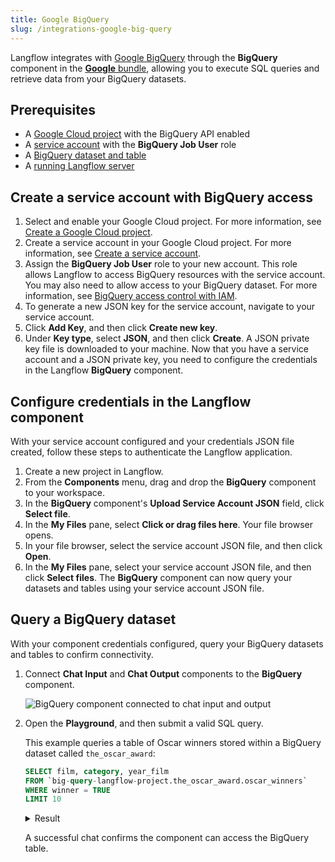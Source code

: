 ```yaml
---
title: Google BigQuery
slug: /integrations-google-big-query
---
```



Langflow integrates with [Google BigQuery](https://cloud.google.com/bigquery) through the **BigQuery** component in the [**Google** bundle](/bundles-google), allowing you to execute SQL queries and retrieve data from your BigQuery datasets.

## Prerequisites

* A [Google Cloud project](https://developers.google.com/workspace/guides/create-project) with the BigQuery API enabled
* A [service account](https://developers.google.com/workspace/guides/create-credentials#service-account) with the **BigQuery Job User** role
* A [BigQuery dataset and table](https://cloud.google.com/bigquery/docs/datasets-intro)
* A [running Langflow server](/get-started-installation)

## Create a service account with BigQuery access

1. Select and enable your Google Cloud project.
For more information, see [Create a Google Cloud project](https://developers.google.com/workspace/guides/create-project).
2. Create a service account in your Google Cloud project.
For more information, see [Create a service account](https://developers.google.com/workspace/guides/create-credentials#service-account).
3. Assign the **BigQuery Job User** role to your new account.
This role allows Langflow to access BigQuery resources with the service account.
You may also need to allow access to your BigQuery dataset.
For more information, see [BigQuery access control with IAM](https://cloud.google.com/bigquery/docs/access-control).
4. To generate a new JSON key for the service account, navigate to your service account.
5. Click **Add Key**, and then click **Create new key**.
6. Under **Key type**, select **JSON**, and then click **Create**.
A JSON private key file is downloaded to your machine.
Now that you have a service account and a JSON private key, you need to configure the credentials in the Langflow **BigQuery** component.

## Configure credentials in the Langflow component

With your service account configured and your credentials JSON file created, follow these steps to authenticate the Langflow application.

1. Create a new project in Langflow.
2. From the **Components** menu, drag and drop the **BigQuery** component to your workspace.
3. In the **BigQuery** component's **Upload Service Account JSON** field, click **Select file**.
4. In the **My Files** pane, select **Click or drag files here**.
Your file browser opens.
5. In your file browser, select the service account JSON file, and then click **Open**.
6. In the **My Files** pane, select your service account JSON file, and then click **Select files**.
The **BigQuery** component can now query your datasets and tables using your service account JSON file.

## Query a BigQuery dataset

With your component credentials configured, query your BigQuery datasets and tables to confirm connectivity.

1. Connect **Chat Input** and **Chat Output** components to the **BigQuery** component.

    ![BigQuery component connected to chat input and output](/img/google/integrations-bigquery.png)

2. Open the **Playground**, and then submit a valid SQL query.

    This example queries a table of Oscar winners stored within a BigQuery dataset called `the_oscar_award`:

    ```sql
    SELECT film, category, year_film
    FROM `big-query-langflow-project.the_oscar_award.oscar_winners`
    WHERE winner = TRUE
    LIMIT 10
    ```

    <details>
    <summary>Result</summary>

    ```text
    film	category	year_film
    The Last Command	ACTOR	1927
    7th Heaven	ACTRESS	1927
    The Dove;	ART DIRECTION	1927
    Sunrise	CINEMATOGRAPHY	1927
    Sunrise	CINEMATOGRAPHY	1927
    Two Arabian Knights	DIRECTING (Comedy Picture)	1927
    7th Heaven	DIRECTING (Dramatic Picture)	1927
    Wings	ENGINEERING EFFECTS	1927
    Wings	OUTSTANDING PICTURE	1927
    Sunrise	UNIQUE AND ARTISTIC PICTURE	1927
    ```

    </details>

    A successful chat confirms the component can access the BigQuery table.
